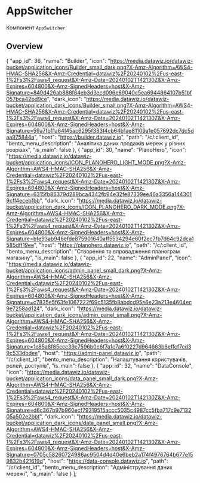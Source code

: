 
<Meta title="Components/AppSwitcher" component={AppSwitcher} />

# AppSwitcher

Компонент `AppSwitcher`

## Overview

  {
    "app_id": 36,
    "name": "Builder",
    "icon":
      "https://media.datawiz.io/datawiz-bucket/application_icons/Builder_small_dark.png?X-Amz-Algorithm=AWS4-HMAC-SHA256&X-Amz-Credential=datawiz%2F20240102%2Fus-east-1%2Fs3%2Faws4_request&X-Amz-Date=20240102T142130Z&X-Amz-Expires=604800&X-Amz-SignedHeaders=host&X-Amz-Signature=849d426ab888f84eb3d3ecd096e69040c5ea6944864107b51bf057bca42bd9ce",
    "dark_icon":
      "https://media.datawiz.io/datawiz-bucket/application_dark_icons/Builder_small.png?X-Amz-Algorithm=AWS4-HMAC-SHA256&X-Amz-Credential=datawiz%2F20240102%2Fus-east-1%2Fs3%2Faws4_request&X-Amz-Date=20240102T142130Z&X-Amz-Expires=604800&X-Amz-SignedHeaders=host&X-Amz-Signature=59a7fb11a64f45ac6295f383f4cb64b1ae81109a1e057692dc7dc5daa975844a",
    "host": "https://builder.datawiz.io",
    "path": "/c/:client_id",
    "bento_menu_description":
      "Аналітика даних продажів мереж у різних розрізах",
    "is_main": false
  },
  {
    "app_id": 30,
    "name": "PlanoHero",
    "icon":
      "https://media.datawiz.io/datawiz-bucket/application_icons/ICON_PLANOHERO_LIGHT_MODE.png?X-Amz-Algorithm=AWS4-HMAC-SHA256&X-Amz-Credential=datawiz%2F20240102%2Fus-east-1%2Fs3%2Faws4_request&X-Amz-Date=20240102T142130Z&X-Amz-Expires=604800&X-Amz-SignedHeaders=host&X-Amz-Signature=6315fb86379d289bca4342fb94e32fe87339ee46a3356a1443019cff4ecebfbb",
    "dark_icon":
      "https://media.datawiz.io/datawiz-bucket/application_dark_icons/ICON_PLANOHERO_DARK_MODE.png?X-Amz-Algorithm=AWS4-HMAC-SHA256&X-Amz-Credential=datawiz%2F20240102%2Fus-east-1%2Fs3%2Faws4_request&X-Amz-Date=20240102T142130Z&X-Amz-Expires=604800&X-Amz-SignedHeaders=host&X-Amz-Signature=bfe93ab946efde875901640aff5534294e60f2ec7fb7d64c92dca1585dff19ee",
    "host": "https://planohero.datawiz.io",
    "path": "/c/:client_id",
    "bento_menu_description": "Створення та впровадження планограм магазину",
    "is_main": false
  },
  {
    "app_id": 22,
    "name": "AdminPanel",
    "icon":
      "https://media.datawiz.io/datawiz-bucket/application_icons/admin_panel_small_dark.png?X-Amz-Algorithm=AWS4-HMAC-SHA256&X-Amz-Credential=datawiz%2F20240102%2Fus-east-1%2Fs3%2Faws4_request&X-Amz-Date=20240102T142130Z&X-Amz-Expires=604800&X-Amz-SignedHeaders=host&X-Amz-Signature=c7835e5f63fe1067222f69c5135fb8abdcd95e6e23a213e4604ec9e7258ad124",
    "dark_icon":
      "https://media.datawiz.io/datawiz-bucket/application_dark_icons/admin_panel_small.png?X-Amz-Algorithm=AWS4-HMAC-SHA256&X-Amz-Credential=datawiz%2F20240102%2Fus-east-1%2Fs3%2Faws4_request&X-Amz-Date=20240102T142130Z&X-Amz-Expires=604800&X-Amz-SignedHeaders=host&X-Amz-Signature=1c85a8f85ccc39c7596b0c6f7a1c7a6f0227d964663b6effcf7cd39c533dbdee",
    "host": "https://admin-panel.datawiz.io",
    "path": "/c/:client_id",
    "bento_menu_description": "Налаштування користувачів, ролей, доступів",
    "is_main": false
  },
  {
    "app_id": 32,
    "name": "DataConsole",
    "icon":
      "https://media.datawiz.io/datawiz-bucket/application_icons/data_panel_small_dark.png?X-Amz-Algorithm=AWS4-HMAC-SHA256&X-Amz-Credential=datawiz%2F20240102%2Fus-east-1%2Fs3%2Faws4_request&X-Amz-Date=20240102T142130Z&X-Amz-Expires=604800&X-Amz-SignedHeaders=host&X-Amz-Signature=d6c367b97b960ecf79319515accc5035c4987cc5fba717c9e713205a502e2bbf",
    "dark_icon":
      "https://media.datawiz.io/datawiz-bucket/application_dark_icons/data_panel_small.png?X-Amz-Algorithm=AWS4-HMAC-SHA256&X-Amz-Credential=datawiz%2F20240102%2Fus-east-1%2Fs3%2Faws4_request&X-Amz-Date=20240102T142130Z&X-Amz-Expires=604800&X-Amz-SignedHeaders=host&X-Amz-Signature=0705c58260724986ac9504d4d40e6beb2a174f4976764b677e159832b421619d",
    "host": "https://data-console.datawiz.io",
    "path": "/c/:client_id",
    "bento_menu_description": "Адміністрування даних мережі",
    "is_main": false
  }
];

<Preview>
  <Story name="Basic">
    <AppSwitcher apps={applications} client="34" theme="light" />
  </Story>
</Preview>
